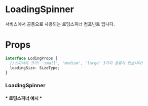 

<Meta
  title="atoms/LoadingSpinner"
  component={LoadingSpinner}
/>

# LoadingSpinner

서비스에서 공통으로 사용되는 로딩스피너 컴포넌트 입니다.

# Props

```ts
interface LodingProps {
  //스피너의 크기! 'small', 'medium', 'large' 3가지 종류가 있습니다!
  loadingSize: SizeType;
}
```

### LoadingSpinner

<h4>* 로딩스피너 예시 *</h4>
<Canvas>
  <LoadingSpinner loadingSize="small" />
  <LoadingSpinner loadingSize="large" />
</Canvas>
